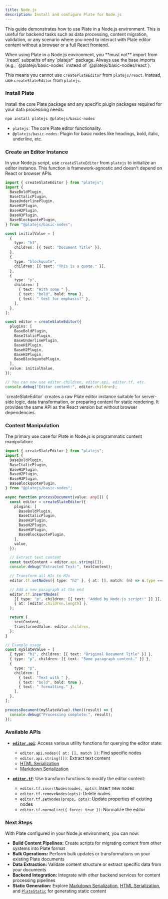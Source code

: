 ```yaml
---
title: Node.js
description: Install and configure Plate for Node.js
---
```


This guide demonstrates how to use Plate in a Node.js environment. This is useful for backend tasks such as data processing, content migration, validation, or any scenario where you need to interact with Plate editor content without a browser or a full React frontend.

<Callout type="warning" title="Key Node.js Constraint">
  When using Plate in a Node.js environment, you **must not** import from `/react` subpaths of any `platejs*` package. Always use the base imports (e.g., `@platejs/basic-nodes` instead of `@platejs/basic-nodes/react`).

This means you cannot use `createPlateEditor` from `platejs/react`. Instead, use `createSlateEditor` from `platejs`.

</Callout>

<Steps>

### Install Plate

Install the core Plate package and any specific plugin packages required for your data processing needs.

```bash
npm install platejs @platejs/basic-nodes
```

- `platejs`: The core Plate editor functionality.
- `@platejs/basic-nodes`: Plugin for basic nodes like headings, bold, italic, underline, etc.

### Create an Editor Instance

In your Node.js script, use `createSlateEditor` from `platejs` to initialize an editor instance. This function is framework-agnostic and doesn't depend on React or browser APIs.

```typescript title="scripts/process-content.ts"
import { createSlateEditor } from "platejs";
import {
  BaseBoldPlugin,
  BaseItalicPlugin,
  BaseUnderlinePlugin,
  BaseH1Plugin,
  BaseH2Plugin,
  BaseH3Plugin,
  BaseBlockquotePlugin,
} from "@platejs/basic-nodes";

const initialValue = [
  {
    type: "h3",
    children: [{ text: "Document Title" }],
  },
  {
    type: "blockquote",
    children: [{ text: "This is a quote." }],
  },
  {
    type: "p",
    children: [
      { text: "With some " },
      { text: "bold", bold: true },
      { text: " text for emphasis!" },
    ],
  },
];

const editor = createSlateEditor({
  plugins: [
    BaseBoldPlugin,
    BaseItalicPlugin,
    BaseUnderlinePlugin,
    BaseH1Plugin,
    BaseH2Plugin,
    BaseH3Plugin,
    BaseBlockquotePlugin,
  ],
  value: initialValue,
});

// You can now use editor.children, editor.api, editor.tf, etc.
console.debug("Editor content:", editor.children);
```

<Callout type="info">
  `createSlateEditor` creates a raw Plate editor instance suitable for server-side logic,
  data transformation, or preparing content for static rendering. It provides the same API
  as the React version but without browser dependencies.
</Callout>

### Content Manipulation

The primary use case for Plate in Node.js is programmatic content manipulation:

```typescript title="scripts/transform-content.ts"
import { createSlateEditor } from "platejs";
import {
  BaseBoldPlugin,
  BaseItalicPlugin,
  BaseH1Plugin,
  BaseH2Plugin,
  BaseH3Plugin,
  BaseBlockquotePlugin,
} from "@platejs/basic-nodes";

async function processDocument(value: any[]) {
  const editor = createSlateEditor({
    plugins: [
      BaseBoldPlugin,
      BaseItalicPlugin,
      BaseH1Plugin,
      BaseH2Plugin,
      BaseH3Plugin,
      BaseBlockquotePlugin,
    ],
    value,
  });

  // Extract text content
  const textContent = editor.api.string([]);
  console.debug("Extracted Text:", textContent);

  // Transform all H1s to H2s
  editor.tf.setNodes({ type: "h2" }, { at: [], match: (n) => n.type === "h1" });

  // Add a new paragraph at the end
  editor.tf.insertNodes(
    [{ type: "p", children: [{ text: "Added by Node.js script!" }] }],
    { at: [editor.children.length] },
  );

  return {
    textContent,
    transformedValue: editor.children,
  };
}

// Example usage
const mySlateValue = [
  { type: "h1", children: [{ text: "Original Document Title" }] },
  { type: "p", children: [{ text: "Some paragraph content." }] },
  {
    type: "p",
    children: [
      { text: "Text with " },
      { text: "bold", bold: true },
      { text: " formatting." },
    ],
  },
];

processDocument(mySlateValue).then((result) => {
  console.debug("Processing complete:", result);
});
```

### Available APIs

- **[`editor.api`](/docs/api/slate/editor-api)**: Access various utility functions for querying the editor state:

  - `editor.api.nodes({ at: [], match })`: Find specific nodes
  - `editor.api.string([])`: Extract text content
  - [HTML Serialization](/docs/html)
  - [Markdown Serialization](/docs/markdown)

- **[`editor.tf`](/docs/api/slate/editor-transforms)**: Use transform functions to modify the editor content:
  - `editor.tf.insertNodes(nodes, opts)`: Insert new nodes
  - `editor.tf.removeNodes(opts)`: Delete nodes
  - `editor.tf.setNodes(props, opts)`: Update properties of existing nodes
  - `editor.tf.normalize({ force: true })`: Normalize the editor

</Steps>

### Next Steps

With Plate configured in your Node.js environment, you can now:

- **Build Content Pipelines:** Create scripts for migrating content from other systems into Plate format
- **Bulk Operations:** Perform bulk updates or transformations on your existing Plate documents
- **Data Extraction:** Validate content structure or extract specific data from your documents
- **Backend Integration:** Integrate with other backend services for content processing pipelines
- **Static Generation:** Explore [Markdown Serialization](/docs/markdown), [HTML Serialization](/docs/html), and [`PlateStatic`](/docs/plate-static) for generating static content
